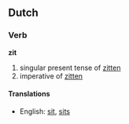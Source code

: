 ==Dutch==
===Verb===
'''zit'''

# singular present tense of [[zitten]]
# imperative of [[zitten]]

====Translations====
*English: [[sit]], [[sits]]